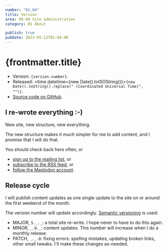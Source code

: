 ```yaml
---
number: "01.04"
title: Version
area: 00-09 Site administration
category: 01 About

publish: true
pubDate: 2023-05-12T01:04:00
---
```



# {frontmatter.title}

- Version: <code>{version.number}</code>.
- Released: <time datetime={new Date().toISOString()}><code>{new Date().toString().replace(" (Coordinated Universal Time)", "")}</code></time>.
- [Source code on GitHub](https://github.com/johnnydecimal/v5.johnnydecimal.com).

## I re-wrote everything :-)

New site, new structure, new everything.

The new structure makes it _much_ simpler for me to add content, and I promise that I will do that.

You should check back here often, or

- [sign up to the mailing list](/20-29-communication/21-send-and-receive/21.02-mailing-list/), or
- [subscribe to the RSS feed](/20-29-communication/21-send-and-receive/21.03-rss-feed/), or
- [follow the Mastodon account](https://hachyderm.io/@johnnydecimal).

## Release cycle

I will publish content updates as one single update to the site on or around the first weekend of the month.

The version number will update accordingly. [Semantic versioning](https://semver.org) is used:

- MAJOR, `5._._`: a total site re-write. I hope never to have to do this again.
- MINOR, `_.0._`: content updates. This number will increase when I do a monthly release.
- PATCH, `_._.0`: fixing errors: spelling mistakes, updating broken links, other small tweaks. I'll make these changes as-needed.
